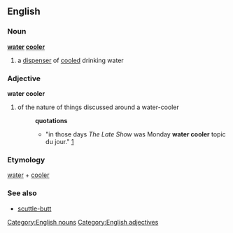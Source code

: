 == English ==
=== Noun ===
{{wikipedia}}
[[Category:English nouns]]
'''[[water]] [[cooler]]''' 
#a [[dispenser]] of [[cooled]] drinking water

=== Adjective ===
[[Category:English adjectives]]
'''water cooler''' 
#of the nature of things discussed around a water-cooler
#:'''quotations'''
#:*"in those days ''The Late Show'' was Monday '''water cooler''' topic du jour." [http://e-wok.com.au/LateShow.htm]
=== Etymology ===
[[water]] + [[cooler]]
=== See also ===
* [[scuttle-butt]]
